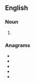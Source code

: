 ==English==

===Noun===
{{head|en|noun plural form}}

# {{plural of|ablet|lang=en}}

===Anagrams===
* {{l|en|ablest}}
* {{l|en|bastle}}
* {{l|en|bleats}}
* {{l|en|stable}}
* {{l|en|tables}}